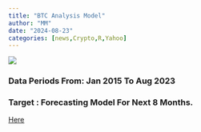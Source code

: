 ```yaml
---
title: "BTC Analysis Model"
author: "MM"
date: "2024-08-23"
categories: [news,Crypto,R,Yahoo]
---
```


![](btc.jpeg)

### Data Periods From: Jan 2015 To Aug 2023

### Target : Forecasting Model For Next 8 Months.

[Here](https://afaaqitc.github.io/BTC-Forecast/){target="\"_blank"}

